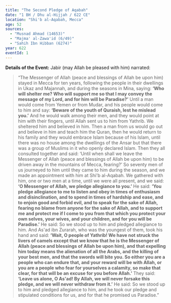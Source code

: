 ```yaml
---
title: "The Second Pledge of Aqabah"
date: "1 BH / Dhu al-Hijjah / 622 CE"
location: "Shi'b al-Aqabah, Mecca"
age: 52
sources:
  - "Musnad Ahmad (14653)"
  - "Majma' al-Zawa'id (6/49)"
  - "Sahih Ibn Hibban (6274)"
year: 622
eventId: 1
---
```

**Details of the Event:**
Jabir (may Allah be pleased with him) narrated:
>“The Messenger of Allah (peace and blessings of Allah be upon him) stayed in Mecca for ten years, following the people in their dwellings in Ukaz and Majannah, and during the seasons in Mina, saying: **‘Who will shelter me? Who will support me so that I may convey the message of my Lord, and for him will be Paradise?’** Until a man would come from Yemen or from Mudar, and his people would come to him and say: **‘Beware of the youth of Quraish, lest he mislead you.’** And he would walk among their men, and they would point at him with their fingers, until Allah sent us to him from Yathrib. We sheltered him and believed in him. Then a man from us would go out and believe in him and teach him the Quran, then he would return to his family and they would embrace Islam because of his Islam, until there was no house among the dwellings of the Ansar but that there was a group of Muslims in it who openly declared Islam. Then they all consulted together and said: ‘Until when shall we leave the Messenger of Allah (peace and blessings of Allah be upon him) to be driven away in the mountains of Mecca, fearing?’ So seventy men of us journeyed to him until they came to him during the season, and we made an appointment with him at Shi'b al-Aqabah. We gathered with him, one or two men at a time, until we were all present, and we said: **‘O Messenger of Allah, we pledge allegiance to you.’** He said: **‘You pledge allegiance to me to listen and obey in times of enthusiasm and disinclination, and to spend in times of hardship and ease, and to enjoin good and forbid evil, and to speak for the sake of Allah, fearing no blame from anyone for the sake of Allah, and to support me and protect me if I come to you from that which you protect your own selves, your wives, and your children, and for you will be Paradise.’** He said: So we stood up to him and pledged allegiance to him. And As'ad ibn Zurarah, who was the youngest of them, took his hand and said: **‘Wait, O people of Yathrib! We have not struck the livers of camels except that we know that he is the Messenger of Allah (peace and blessings of Allah be upon him), and that expelling him today means the alienation of all the Arabs, and the killing of your best men, and that the swords will bite you. So either you are a people who can endure that, and your reward will be with Allah, or you are a people who fear for yourselves a calamity, so make that clear, for that will be an excuse for you before Allah.’** They said: **‘Leave us alone, O As'ad! By Allah, we will never forsake this pledge, and we will never withdraw from it.’** He said: So we stood up to him and pledged allegiance to him, and he took our pledge and stipulated conditions for us, and for that he promised us Paradise.”